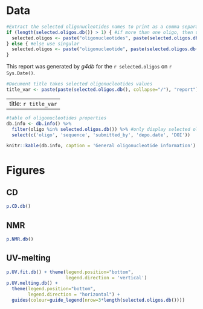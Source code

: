 

# Data

```r
#Extract the selected oligonucleotides names to print as a comma separated string
if (length(selected.oligos.db()) > 1) { #if more than one oligo, then use plural
  selected.oligos <- paste("oligonucleotides", paste(selected.oligos.db()[1:length(selected.oligos.db())-1], collapse=", "), "and", selected.oligos.db()[length(selected.oligos.db())])
} else { #else use singular 
  selected.oligos <- paste("oligonucleotide", paste(selected.oligos.db(), collapse=", "))
}
```

This report was generated by *g4db* for the `r selected.oligos` on `r Sys.Date()`.

```r
#Document title takes selected oligonucleotides values
title_var <- paste(paste(selected.oligos.db(), collapse="/"), "report")
```
---
title: `r title_var`
---

```r
#table of oligonucleotides properties
db.info <- db.info() %>%
  filter(oligo %in% selected.oligos.db()) %>% #only display selected oligos data
  select(c('oligo', 'sequence', 'submitted_by', 'depo.date', 'DOI'))

knitr::kable(db.info, caption = 'General oligonucleotide information')
```

# Figures

## CD

```r
p.CD.db()
```

## NMR

```r
p.NMR.db()
```

## UV-melting

```r
p.UV.fit.db() + theme(legend.position="bottom",
                      legend.direction = 'vertical')
p.UV.melting.db() + 
  theme(legend.position="bottom",
        legend.direction = "horizontal") +
  guides(colour=guide_legend(nrow=3*length(selected.oligos.db())))
```



